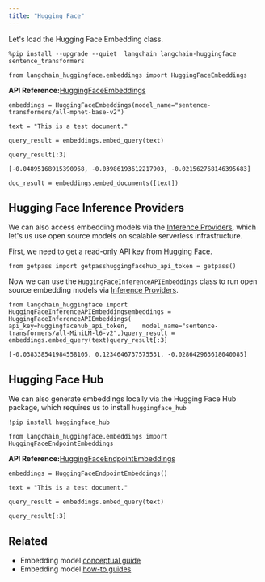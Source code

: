 ```yaml
---
title: "Hugging Face"
---
```


Let's load the Hugging Face Embedding class.

```
%pip install --upgrade --quiet  langchain langchain-huggingface sentence_transformers
```

```
from langchain_huggingface.embeddings import HuggingFaceEmbeddings
```

**API Reference:**[HuggingFaceEmbeddings](https://python.langchain.com/api_reference/huggingface/embeddings/langchain_huggingface.embeddings.huggingface.HuggingFaceEmbeddings.html)

```
embeddings = HuggingFaceEmbeddings(model_name="sentence-transformers/all-mpnet-base-v2")
```

```
text = "This is a test document."
```

```
query_result = embeddings.embed_query(text)
```

```
query_result[:3]
```

```
[-0.04895168915390968, -0.03986193612217903, -0.021562768146395683]
```

```
doc_result = embeddings.embed_documents([text])
```

## Hugging Face Inference Providers

We can also access embedding models via the [Inference Providers](https://huggingface.co/oss/inference-providers), which let's us use open source models on scalable serverless infrastructure.

First, we need to get a read-only API key from [Hugging Face](https://huggingface.co/settings/tokens).

```
from getpass import getpasshuggingfacehub_api_token = getpass()
```

Now we can use the `HuggingFaceInferenceAPIEmbeddings` class to run open source embedding models via [Inference Providers](https://huggingface.co/oss/inference-providers).

```
from langchain_huggingface import HuggingFaceInferenceAPIEmbeddingsembeddings = HuggingFaceInferenceAPIEmbeddings(    api_key=huggingfacehub_api_token,    model_name="sentence-transformers/all-MiniLM-l6-v2",)query_result = embeddings.embed_query(text)query_result[:3]
```

```
[-0.038338541984558105, 0.1234646737575531, -0.028642963618040085]
```

## Hugging Face Hub

We can also generate embeddings locally via the Hugging Face Hub package, which requires us to install `huggingface_hub`

```
!pip install huggingface_hub
```

```
from langchain_huggingface.embeddings import HuggingFaceEndpointEmbeddings
```

**API Reference:**[HuggingFaceEndpointEmbeddings](https://python.langchain.com/api_reference/huggingface/embeddings/langchain_huggingface.embeddings.huggingface_endpoint.HuggingFaceEndpointEmbeddings.html)

```
embeddings = HuggingFaceEndpointEmbeddings()
```

```
text = "This is a test document."
```

```
query_result = embeddings.embed_query(text)
```

```
query_result[:3]
```

## Related

* Embedding model [conceptual guide](/oss/concepts/embedding_models)
* Embedding model [how-to guides](/oss/how_to/#embedding-models)
